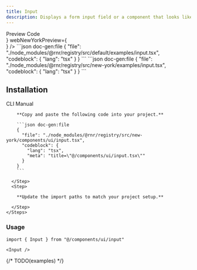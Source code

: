 ```yaml
---
title: Input
description: Displays a form input field or a component that looks like an input field.
---
```



<div className="h-5"/>

<SectionTabs defaultValue="preview">
  <SectionTabsList>
    <SectionTabsTrigger value="preview">Preview</SectionTabsTrigger>
    <SectionTabsTrigger value="code">Code</SectionTabsTrigger>
  </SectionTabsList>
  <SectionTabsContent value="preview">
    <PreviewCard
      copyContent={inputPreview}
      webPreview={
        <div className='w-full max-w-80'>
          <InputPreview />
        </div>
      }
      webNewYorkPreview={
        <div className='w-full max-w-80'>
          <InputNewYorkPreview />
        </div>
      }
    />
  </SectionTabsContent>
  <SectionTabsContent value="code">
    <ShowIfStyle style="default">
    ```json doc-gen:file
    {
      "file": "./node_modules/@rnr/registry/src/default/examples/input.tsx",
      "codeblock": {
        "lang": "tsx"
      }
    }
    ```
    </ShowIfStyle>
    <ShowIfStyle style="new-york">
    ```json doc-gen:file
    {
      "file": "./node_modules/@rnr/registry/src/new-york/examples/input.tsx",
      "codeblock": {
        "lang": "tsx"
      }
    }
    ```
    </ShowIfStyle>
  </SectionTabsContent>
</SectionTabs>


## Installation

<SectionTabs defaultValue="cli">
  <SectionTabsList>
    <SectionTabsTrigger id="cli" value="cli">CLI</SectionTabsTrigger>
    <SectionTabsTrigger id="manual" value="manual">Manual</SectionTabsTrigger>
  </SectionTabsList>
  <SectionTabsContent value="cli">
    <CommandTabs args={["add", "input"]}/>
  </SectionTabsContent>
  <SectionTabsContent value="manual">
    <Steps>
      <Step>
 
        **Copy and paste the following code into your project.**

        ```json doc-gen:file
        {
          "file": "./node_modules/@rnr/registry/src/new-york/components/ui/input.tsx",
          "codeblock": {
            "lang": "tsx",
            "meta": "title=\"@/components/ui/input.tsx\""
          }
        }
        ```
 
      </Step>
      <Step>

        **Update the import paths to match your project setup.**

      </Step>
    </Steps>
  </SectionTabsContent>
</SectionTabs>

### Usage

```tsx
import { Input } from "@/components/ui/input"
```

```tsx
<Input />
```

{/* TODO(examples) */}